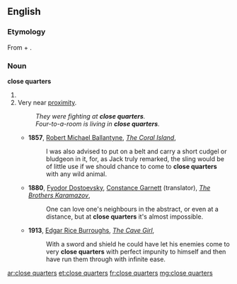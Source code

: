 ==English==
===Etymology===
From {{term|close}} + {{term|quarters}}.

===Noun===
'''close quarters'''

# {{plural of|close quarter}}
# Very near [[proximity]].
#: ''They were fighting at '''close quarters'''.''
#: ''Four-to-a-room is living in '''close quarters'''.''
#* '''1857''', [[w:Robert Michael Ballantyne|Robert Michael Ballantyne]], ''[[s:The Coral Island/Chapter 9|The Coral Island]]'',
#*: I was also advised to put on a belt and carry a short cudgel or bludgeon in it, for, as Jack truly remarked, the sling would be of little use if we should chance to come to '''close quarters''' with any wild animal.
#* '''1880''', [[w:Fyodor Dostoevsky|Fyodor Dostoevsky]], [[w:Constance Garnett|Constance Garnett]] (translator), ''[[s:The Brothers Karamazov/Book V/Chapter 4|The Brothers Karamazov]]'',
#*: One can love one's neighbours in the abstract, or even at a distance, but at '''close quarters''' it's almost impossible.
#* '''1913''', [[w:Edgar Rice Burroughs|Edgar Rice Burroughs]], ''[[s:The Cave Girl/Chapter VI|The Cave Girl]]'',
#*: With a sword and shield he could have let his enemies come to very '''close quarters''' with perfect impunity to himself and then have run them through with infinite ease.

[[ar:close quarters]]
[[et:close quarters]]
[[fr:close quarters]]
[[mg:close quarters]]